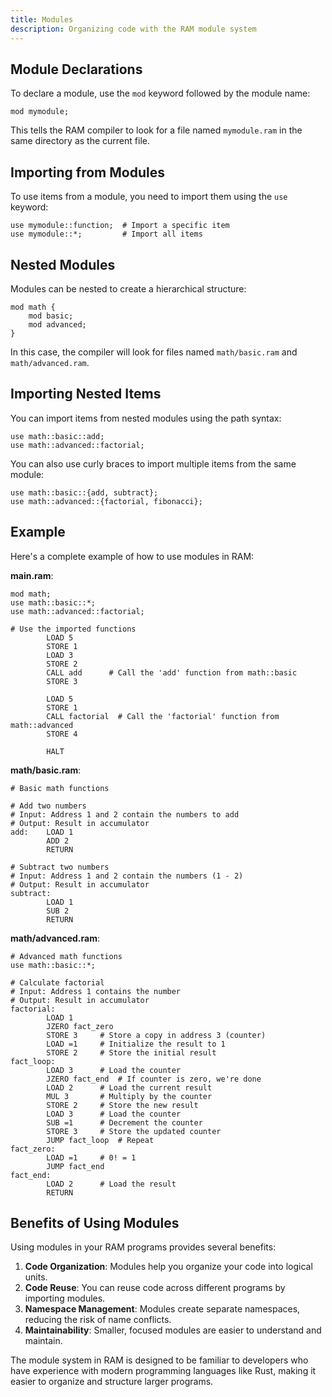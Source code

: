 ```yaml
---
title: Modules
description: Organizing code with the RAM module system
---
```


## Module Declarations

To declare a module, use the `mod` keyword followed by the module name:

```
mod mymodule;
```

This tells the RAM compiler to look for a file named `mymodule.ram` in the same directory as the current file.

## Importing from Modules

To use items from a module, you need to import them using the `use` keyword:

```
use mymodule::function;  # Import a specific item
use mymodule::*;         # Import all items
```

## Nested Modules

Modules can be nested to create a hierarchical structure:

```
mod math {
    mod basic;
    mod advanced;
}
```

In this case, the compiler will look for files named `math/basic.ram` and `math/advanced.ram`.

## Importing Nested Items

You can import items from nested modules using the path syntax:

```
use math::basic::add;
use math::advanced::factorial;
```

You can also use curly braces to import multiple items from the same module:

```
use math::basic::{add, subtract};
use math::advanced::{factorial, fibonacci};
```

## Example

Here's a complete example of how to use modules in RAM:

**main.ram**:
```
mod math;
use math::basic::*;
use math::advanced::factorial;

# Use the imported functions
        LOAD 5
        STORE 1
        LOAD 3
        STORE 2
        CALL add      # Call the 'add' function from math::basic
        STORE 3

        LOAD 5
        STORE 1
        CALL factorial  # Call the 'factorial' function from math::advanced
        STORE 4

        HALT
```

**math/basic.ram**:
```
# Basic math functions

# Add two numbers
# Input: Address 1 and 2 contain the numbers to add
# Output: Result in accumulator
add:    LOAD 1
        ADD 2
        RETURN

# Subtract two numbers
# Input: Address 1 and 2 contain the numbers (1 - 2)
# Output: Result in accumulator
subtract:
        LOAD 1
        SUB 2
        RETURN
```

**math/advanced.ram**:
```
# Advanced math functions
use math::basic::*;

# Calculate factorial
# Input: Address 1 contains the number
# Output: Result in accumulator
factorial:
        LOAD 1
        JZERO fact_zero
        STORE 3     # Store a copy in address 3 (counter)
        LOAD =1     # Initialize the result to 1
        STORE 2     # Store the initial result
fact_loop:
        LOAD 3      # Load the counter
        JZERO fact_end  # If counter is zero, we're done
        LOAD 2      # Load the current result
        MUL 3       # Multiply by the counter
        STORE 2     # Store the new result
        LOAD 3      # Load the counter
        SUB =1      # Decrement the counter
        STORE 3     # Store the updated counter
        JUMP fact_loop  # Repeat
fact_zero:
        LOAD =1     # 0! = 1
        JUMP fact_end
fact_end:
        LOAD 2      # Load the result
        RETURN
```

## Benefits of Using Modules

Using modules in your RAM programs provides several benefits:

1. **Code Organization**: Modules help you organize your code into logical units.
2. **Code Reuse**: You can reuse code across different programs by importing modules.
3. **Namespace Management**: Modules create separate namespaces, reducing the risk of name conflicts.
4. **Maintainability**: Smaller, focused modules are easier to understand and maintain.

<Callout type="info">
  The module system in RAM is designed to be familiar to developers who have experience with modern programming languages like Rust, making it easier to organize and structure larger programs.
</Callout>
